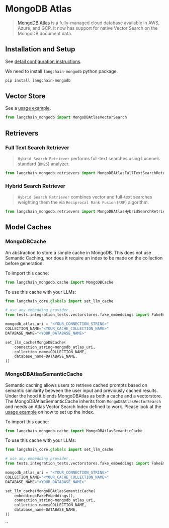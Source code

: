 # MongoDB Atlas

>[MongoDB Atlas](https://www.mongodb.com/docs/atlas/) is a fully-managed cloud
> database available in AWS, Azure, and GCP.  It now has support for native 
> Vector Search on the MongoDB document data.

## Installation and Setup

See [detail configuration instructions](/docs/integrations/vectorstores/mongodb_atlas).

We need to install `langchain-mongodb` python package.

```bash
pip install langchain-mongodb
```

## Vector Store

See a [usage example](/docs/integrations/vectorstores/mongodb_atlas).

```python
from langchain_mongodb import MongoDBAtlasVectorSearch
```

## Retrievers

### Full Text Search Retriever

>`Hybrid Search Retriever` performs full-text searches using 
> Lucene’s standard (`BM25`) analyzer.

```python
from langchain_mongodb.retrievers import MongoDBAtlasFullTextSearchRetriever
```

### Hybrid Search Retriever

>`Hybrid Search Retriever` combines vector and full-text searches weighting 
> them the via `Reciprocal Rank Fusion` (`RRF`) algorithm.
 
```python
from langchain_mongodb.retrievers import MongoDBAtlasHybridSearchRetriever
```

## Model Caches

### MongoDBCache

An abstraction to store a simple cache in MongoDB. This does not use Semantic Caching, nor does it require an index to be made on the collection before generation.

To import this cache:
```python
from langchain_mongodb.cache import MongoDBCache
```

To use this cache with your LLMs:
```python
from langchain_core.globals import set_llm_cache

# use any embedding provider...
from tests.integration_tests.vectorstores.fake_embeddings import FakeEmbeddings

mongodb_atlas_uri = "<YOUR_CONNECTION_STRING>"
COLLECTION_NAME="<YOUR_CACHE_COLLECTION_NAME>"
DATABASE_NAME="<YOUR_DATABASE_NAME>"

set_llm_cache(MongoDBCache(
    connection_string=mongodb_atlas_uri,
    collection_name=COLLECTION_NAME,
    database_name=DATABASE_NAME,
))
```


### MongoDBAtlasSemanticCache
Semantic caching allows users to retrieve cached prompts based on semantic similarity between the user input and previously cached results. Under the hood it blends MongoDBAtlas as both a cache and a vectorstore.
The MongoDBAtlasSemanticCache inherits from `MongoDBAtlasVectorSearch` and needs an Atlas Vector Search Index defined to work. Please look at the [usage example](/docs/integrations/vectorstores/mongodb_atlas) on how to set up the index.

To import this cache:
```python
from langchain_mongodb.cache import MongoDBAtlasSemanticCache
```

To use this cache with your LLMs:
```python
from langchain_core.globals import set_llm_cache

# use any embedding provider...
from tests.integration_tests.vectorstores.fake_embeddings import FakeEmbeddings

mongodb_atlas_uri = "<YOUR_CONNECTION_STRING>"
COLLECTION_NAME="<YOUR_CACHE_COLLECTION_NAME>"
DATABASE_NAME="<YOUR_DATABASE_NAME>"

set_llm_cache(MongoDBAtlasSemanticCache(
    embedding=FakeEmbeddings(),
    connection_string=mongodb_atlas_uri,
    collection_name=COLLECTION_NAME,
    database_name=DATABASE_NAME,
))
```
``